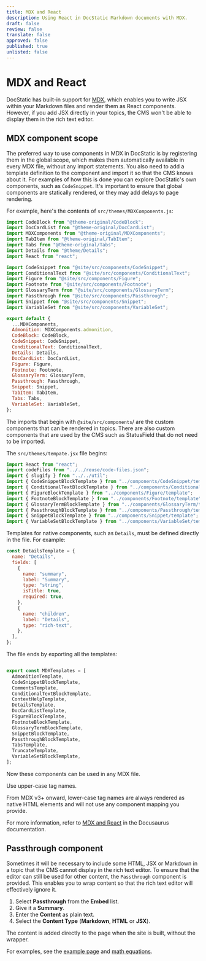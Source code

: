 ```yaml
---
title: MDX and React
description: Using React in DocStatic Markdown documents with MDX.
draft: false
review: false
translate: false
approved: false
published: true
unlisted: false
---
```


# MDX and React

DocStatic has built-in support for [MDX](https://mdxjs.com/), which enables you to write JSX within your Markdown files and render them as React components. However, if you add JSX directly in your topics, the CMS won't be able to display them in the rich text editor.

## MDX component scope

The preferred way to use components in MDX in DocStatic is by registering them in the global scope, which makes them automatically available in every MDX file, without any import statements. You also need to add a template definition to the component and import it so that the CMS knows about it. For examples of how this is done you can explore DocStatic's own components, such as `CodeSnippet`. It's important to ensure that global components are statically rendered, or they may add delays to page rendering.

For example, here's the contents of `src/themes/MDXComponents.js`:

```javascript
import CodeBlock from "@theme-original/CodeBlock";
import DocCardList from "@theme-original/DocCardList";
import MDXComponents from "@theme-original/MDXComponents";
import TabItem from "@theme-original/TabItem";
import Tabs from "@theme-original/Tabs";
import Details from "@theme/Details";
import React from "react";

import CodeSnippet from "@site/src/components/CodeSnippet";
import ConditionalText from "@site/src/components/ConditionalText";
import Figure from "@site/src/components/Figure";
import Footnote from "@site/src/components/Footnote";
import GlossaryTerm from "@site/src/components/GlossaryTerm";
import Passthrough from "@site/src/components/Passthrough";
import Snippet from "@site/src/components/Snippet";
import VariableSet from "@site/src/components/VariableSet";

export default {
  ...MDXComponents,
  Admonition: MDXComponents.admonition,
  CodeBlock: CodeBlock,
  CodeSnippet: CodeSnippet,
  ConditionalText: ConditionalText,
  Details: Details,
  DocCardList: DocCardList,
  Figure: Figure,
  Footnote: Footnote,
  GlossaryTerm: GlossaryTerm,
  Passthrough: Passthrough,
  Snippet: Snippet,
  TabItem: TabItem,
  Tabs: Tabs,
  VariableSet: VariableSet,
};
```

The imports that begin with `@site/src/components`/ are the custom components that can be rendered in topics. There are also custom components that are used by the CMS such as StatusField that do not need to be imported.

The `src/themes/tempate.jsx` file begins:

```javascript
import React from "react";
import codeFiles from "../../reuse/code-files.json";
import { slugify } from "../../util";
import { CodeSnippetBlockTemplate } from "../components/CodeSnippet/template";
import { ConditionalTextBlockTemplate } from "../components/ConditionalText/template";
import { FigureBlockTemplate } from "../components/Figure/template";
import { FootnoteBlockTemplate } from "../components/Footnote/template";
import { GlossaryTermBlockTemplate } from "../components/GlossaryTerm/template";
import { PassthroughBlockTemplate } from "../components/Passthrough/template";
import { SnippetBlockTemplate } from "../components/Snippet/template";
import { VariableSetBlockTemplate } from "../components/VariableSet/template";
```

Templates for native components, such as `Details`, must be defined directly in the file. For example:

```javascript
const DetailsTemplate = {
  name: "Details",
  fields: [
    {
      name: "summary",
      label: "Summary",
      type: "string",
      isTitle: true,
      required: true,
    },
    {
      name: "children",
      label: "Details",
      type: "rich-text",
    },
  ],
};
```

The file ends by exporting all the templates:

```javascript

export const MDXTemplates = [
  AdmonitionTemplate,
  CodeSnippetBlockTemplate,
  CommentsTemplate,
  ConditionalTextBlockTemplate,
  ContextHelpTemplate,
  DetailsTemplate,
  DocCardListTemplate,
  FigureBlockTemplate,
  FootnoteBlockTemplate,
  GlossaryTermBlockTemplate,
  SnippetBlockTemplate,
  PassthroughBlockTemplate,
  TabsTemplate,
  TruncateTemplate,
  VariableSetBlockTemplate,
];
```

Now these components can be used in any MDX file.

<Admonition type="caution" title="Caution">
  Use upper-case tag names.

  From MDX v3+ onward, lower-case tag names are always rendered as native HTML elements and will not use any component mapping you provide.
</Admonition>

For more information, refer to [MDX and React](https://docusaurus.io/docs/markdown-features/react) in the Docusaurus documentation.

## Passthrough component

Sometimes it will be necessary to include some HTML, JSX or Markdown in a topic that the CMS cannot display in the rich text editor. To ensure that the editor can still be used for other content, the `Passthrough` component is provided. This enables you to wrap content so that the rich text editor will effectively ignore it.

1. Select **Passthrough** from the **Embed** list.
2. Give it a **Summary**.
3. Enter the **Content** as plain text.
4. Select the **Content Type** (**Markdown**, **HTML** or **JSX**).

The content is added directly to the page when the site is built, without the wrapper.

For examples, see the [example page](/example-page) and [math equations](/docs/guides/markdown-features/math-equations).
